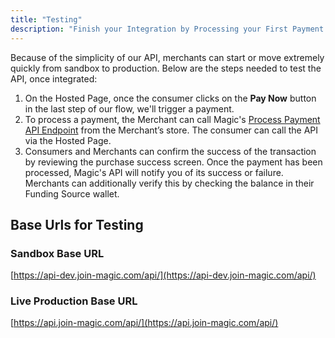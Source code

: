 ```yaml
---
title: "Testing"
description: "Finish your Integration by Processing your First Payment!"
---
```


Because of the simplicity of our API, merchants can start or move extremely quickly from sandbox to production. Below are the steps needed to test the API, once integrated:

1. On the Hosted Page, once the consumer clicks on the __Pay Now__ button in the last step of our flow, we'll trigger a payment.
2. To process a payment, the Merchant can call Magic's [Process Payment API Endpoint](/api-reference/endpoint/payment_preprocess/get_processor_token) from the Merchant’s store. The consumer can call the API via the Hosted Page.
3. Consumers and Merchants can confirm the success of the transaction by reviewing the purchase success screen. Once the payment has been processed, Magic's API will notify you of its success or failure. Merchants can additionally verify this by checking the balance in their Funding Source wallet.


## Base Urls for Testing

### Sandbox Base URL

[https://api-dev.join-magic.com/api/](https://api-dev.join-magic.com/api/)

### Live Production Base URL

[https://api.join-magic.com/api/](https://api.join-magic.com/api/)
